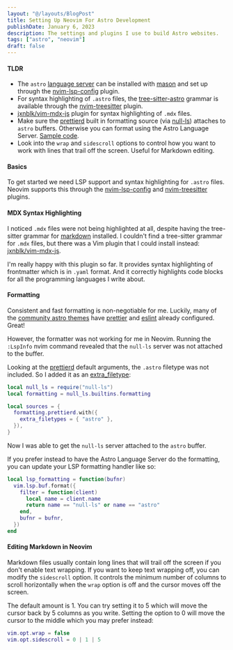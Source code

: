 ```yaml
---
layout: "@/layouts/BlogPost"
title: Setting Up Neovim For Astro Development
publishDate: January 6, 2023
description: The settings and plugins I use to build Astro websites.
tags: ["astro", "neovim"]
draft: false
---
```


#### TLDR

- The `astro` [language server](https://github.com/withastro/language-tools/tree/main/packages/language-server) can be installed with [mason](https://github.com/williamboman/mason.nvim) and set up through the [nvim-lsp-config](https://github.com/neovim/nvim-lspconfig/blob/master/doc/server_configurations.md#astro) plugin.
- For syntax highlighting of `.astro` files, the [tree-sitter-astro](https://github.com/virchau13/tree-sitter-astro) grammar is available through the [nvim-treesitter](https://github.com/nvim-treesitter/nvim-treesitter#supported-languages) plugin.
- [jxnblk/vim-mdx-js](https://github.com/jxnblk/vim-mdx-js) plugin for syntax highlighting of `.mdx` files.
- Make sure the [prettierd](https://github.com/fsouza/prettierd) built in formatting source (via [null-ls](https://github.com/jose-elias-alvarez/null-ls.nvim/blob/main/doc/BUILTINS.md#prettierd)) attaches to `astro` buffers. Otherwise you can format using the Astro Language Server. [Sample code](#formatting).
- Look into the `wrap` and `sidescroll` options to control how you want to work with lines that trail off the screen. Useful for Markdown editing.

#### Basics

To get started we need LSP support and syntax highlighting for `.astro` files. Neovim supports this through the [nvim-lsp-config](https://github.com/neovim/nvim-lspconfig/blob/master/doc/server_configurations.md#astro) and [nvim-treesitter](https://github.com/nvim-treesitter/nvim-treesitter#supported-languages) plugins.

#### MDX Syntax Highlighting

I noticed `.mdx` files were not being highlighted at all, despite having the tree-sitter grammar for [markdown](https://github.com/MDeiml/tree-sitter-markdown) installed. I couldn't find a tree-sitter grammar for `.mdx` files, but there was a Vim plugin that I could install instead: [jxnblk/vim-mdx-js](https://github.com/jxnblk/vim-mdx-js).

I'm really happy with this plugin so far. It provides syntax highlighting of frontmatter which is in `.yaml` format. And it correctly highlights code blocks for all the programming languages I write about.

#### Formatting

Consistent and fast formatting is non-negotiable for me. Luckily, many of the [community astro themes](https://astro.build/themes/) have [prettier](https://prettier.io/) and [eslint](https://eslint.org/) already configured. Great!

However, the formatter was not working for me in Neovim. Running the `:LspInfo` nvim command revealed that the `null-ls` server was not attached to the buffer.

Looking at the [prettierd](https://github.com/jose-elias-alvarez/null-ls.nvim/blob/main/doc/BUILTINS.md#prettierd) default arguments, the `.astro` filetype was not included. So I added it as an [extra_filetype](https://github.com/jose-elias-alvarez/null-ls.nvim/blob/main/doc/BUILTIN_CONFIG.md#filetypes):

```lua
local null_ls = require("null-ls")
local formatting = null_ls.builtins.formatting

local sources = {
  formatting.prettierd.with({
    extra_filetypes = { "astro" },
  }),
}
```

Now I was able to get the `null-ls` server attached to the `astro` buffer.

If you prefer instead to have the Astro Language Server do the formatting, you can update your LSP formatting handler like so:

```lua
local lsp_formatting = function(bufnr)
  vim.lsp.buf.format({
    filter = function(client)
      local name = client.name
      return name == "null-ls" or name == "astro"
    end,
    bufnr = bufnr,
  })
end
```

#### Editing Markdown in Neovim

Markdown files usually contain long lines that will trail off the screen if you don't enable text wrapping. If you want to keep text wrapping off, you can modify the `sidescroll` option. It controls the minimum number of columns to scroll horizontally when the `wrap` option is off and the cursor moves off the screen.

The default amount is 1. You can try setting it to 5 which will move the cursor back by 5 columns as you write. Setting the option to 0 will move the cursor to the middle which you may prefer instead:

```lua
vim.opt.wrap = false
vim.opt.sidescroll = 0 | 1 | 5
```
